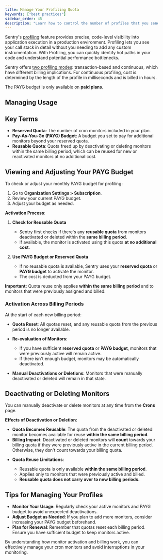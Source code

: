 ```yaml
---
title: Manage Your Profiling Quota
keywords: ["best practices"]
sidebar_order: 45
description: "Learn how to control the number of profiles that you send and pay for."
---
```


Sentry's [profiling](/product/explore/profiling/) feature provides precise, code-level visibility into application execution in a production environment. Profiling lets you see your call stack in detail without you needing to add any custom instrumentation. With Profiling, you can quickly identify hot paths in your code and understand potential performance bottlenecks.

Sentry offers [two profiling modes](/product/explore/profiling/transaction-vs-continuous-profiling/): transaction-based and continuous, which have different billing implications. For continuous profiling, cost is determined by the length of the profile in milliseconds and is billed in hours.



<Note>

The PAYG budget is only available on **paid plans**.

</Note>

## Managing Usage



## Key Terms

- **Reserved Quota**: The number of cron monitors included in your plan.
- **Pay-As-You-Go (PAYG) Budget**: A budget you set to pay for additional monitors beyond your reserved quota.
- **Reusable Quota**: Quota freed up by deactivating or deleting monitors within the same billing period, which can be reused for new or reactivated monitors at no additional cost.

## Viewing and Adjusting Your PAYG Budget

To check or adjust your monthly PAYG budget for profiling:

1. Go to **Organization Settings > Subscription**.
2. Review your current PAYG budget.
3. Adjust your budget as needed.

**Activation Process:**

1. **Check for Reusable Quota**

   - Sentry first checks if there's any **reusable quota** from monitors deactivated or deleted within the **same billing period**.
   - If available, the monitor is activated using this quota **at no additional cost**.

2. **Use PAYG Budget or Reserved Quota**

   - If no reusable quota is available, Sentry uses your **reserved quota** or **PAYG budget** to activate the monitor.
   - The cost is deducted from your PAYG budget.

<Alert>

**Important:** Quota reuse only applies **within the same billing period** and to monitors that were previously assigned and billed.

</Alert>

### Activation Across Billing Periods

At the start of each new billing period:

- **Quota Reset**: All quotas reset, and any reusable quota from the previous period is no longer available.
- **Re-evaluation of Monitors**:

  - If you have sufficient **reserved quota** or **PAYG budget**, monitors that were previously active will remain active.
  - If there isn't enough budget, monitors may be automatically deactivated.
- **Manual Deactivations or Deletions**: Monitors that were manually deactivated or deleted will remain in that state.

## Deactivating or Deleting Monitors

You can manually deactivate or delete monitors at any time from the **Crons** page.

**Effects of Deactivation or Deletion:**

- **Quota Becomes Reusable**: The quota from the deactivated or deleted monitor becomes available for reuse **within the same billing period**.
- **Billing Impact**: Deactivated or deleted monitors will **count** towards your billing quota if they were previously active in the current billing period. Otherwise, they don't count towards your billing quota.

<Note>

- **Quota Reuse Limitations**:

  - Reusable quota is only available **within the same billing period**.
  - Applies only to monitors that were previously active and billed.
  - **Reusable quota does not carry over to new billing periods.**

</Note>

## Tips for Managing Your Profiles

- **Monitor Your Usage**: Regularly check your active monitors and PAYG budget to avoid unexpected deactivations.
- **Adjust Budget as Needed**: If you plan to add more monitors, consider increasing your PAYG budget beforehand.
- **Plan for Renewal**: Remember that quotas reset each billing period. Ensure you have sufficient budget to keep monitors active.

By understanding how monitor activation and billing work, you can effectively manage your cron monitors and avoid interruptions in your monitoring.
